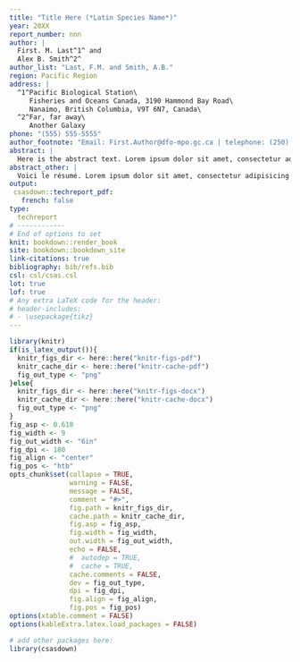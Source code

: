 ```yaml
---
title: "Title Here (*Latin Species Name*)"
year: 20XX
report_number: nnn
author: |
  First. M. Last^1^ and
  Alex B. Smith^2^
author_list: "Last, F.M. and Smith, A.B."
region: Pacific Region
address: |
  ^1^Pacific Biological Station\
     Fisheries and Oceans Canada, 3190 Hammond Bay Road\
     Nanaimo, British Columbia, V9T 6N7, Canada\
  ^2^Far, far away\
     Another Galaxy
phone: "(555) 555-5555"
author_footnote: "Email: First.Author@dfo-mpo.gc.ca | telephone: (250) 756-5555"
abstract: |
  Here is the abstract text. Lorem ipsum dolor sit amet, consectetur adipisicing elit, sed do eiusmod tempor incididunt ut labore et dolore magna aliqua. Ut enim ad minim veniam, quis nostrud exercitation ullamco laboris nisi ut aliquip ex ea commodo consequat. Duis aute irure dolor in reprehenderit in voluptate velit esse cillum dolore eu fugiat nulla pariatur. Excepteur sint occaecat cupidatat non proident, sunt in culpa qui officia deserunt mollit anim id est laborum.
abstract_other: |
  Voici le résumé. Lorem ipsum dolor sit amet, consectetur adipisicing elit, sed do eiusmod tempor incididunt ut labore et dolore magna aliqua. Ut enim ad minim veniam, quis nostrud exercitation ullamco laboris nisi ut aliquip ex ea commodo consequat. Duis aute irure dolor in reprehenderit in voluptate velit esse cillum dolore eu fugiat nulla pariatur. Excepteur sint occaecat cupidatat non proident, sunt in culpa qui officia deserunt mollit anim id est laborum.
output:
 csasdown::techreport_pdf:
   french: false
type:
  techreport
# ------------
# End of options to set
knit: bookdown::render_book
site: bookdown::bookdown_site
link-citations: true
bibliography: bib/refs.bib
csl: csl/csas.csl
lot: true
lof: true
# Any extra LaTeX code for the header:
# header-includes:
# - \usepackage{tikz}
---
```


```r
library(knitr)
if(is_latex_output()){
  knitr_figs_dir <- here::here("knitr-figs-pdf")
  knitr_cache_dir <- here::here("knitr-cache-pdf")
  fig_out_type <- "png"
}else{
  knitr_figs_dir <- here::here("knitr-figs-docx")
  knitr_cache_dir <- here::here("knitr-cache-docx")
  fig_out_type <- "png"
}
fig_asp <- 0.618
fig_width <- 9
fig_out_width <- "6in"
fig_dpi <- 180
fig_align <- "center"
fig_pos <- "htb"
opts_chunk$set(collapse = TRUE,
               warning = FALSE,
               message = FALSE,
               comment = "#>",
               fig.path = knitr_figs_dir,
               cache.path = knitr_cache_dir,
               fig.asp = fig_asp,
               fig.width = fig_width,
               out.width = fig_out_width,
               echo = FALSE,
               #  autodep = TRUE,
               #  cache = TRUE,
               cache.comments = FALSE,
               dev = fig_out_type,
               dpi = fig_dpi,
               fig.align = fig_align,
               fig.pos = fig_pos)
options(xtable.comment = FALSE)
options(kableExtra.latex.load_packages = FALSE)
```

```r
# add other packages here:
library(csasdown)
```
